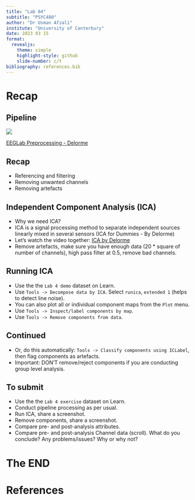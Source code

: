 ```yaml
---
title: "Lab 04"
subtitle: "PSYC480"
author: "Dr Usman Afzali"
institute: "University of Canterbury"
date: 2023 03 15
format: 
  revealjs:
    theme: simple
    highlight-style: github
    slide-number: c/t
bibliography: references.bib
---
```


# Recap {background-color="orange"}

## Pipeline {background-color="#346bc8"}

![](/figs/pipeline.png)

[EEGLab Preprocessing - Delorme](https://youtu.be/gEk33jWB0MY)


## Recap {background-color="#346bc8"}

-   Referencing and filtering
-   Removing unwanted channels
-   Removing artefacts

## Independent Component Analysis (ICA) {background-color="#346bc8"}


::: incremental

-   Why we need ICA?
-   ICA is a signal processing method to separate independent sources linearly mixed in several sensors (ICA for Dummies - By Delorme)
-   Let's watch the video together: [ICA by Delorme](https://www.youtube.com/watch?v=kWAjhXr7pT4)
-   Remove artefacts, make sure you have enough data (20 * square of number of channels), high pass filter at 0.5, remove bad channels.

::: 


## Running ICA {background-color="#346bc8"}

::: incremental

-   Use the the `Lab 4 demo` dataset on Learn.
-   Use `Tools -> Decompose data by ICA`. Select `runica`, `extended 1` (helps to detect line noise).
-   You can also plot all or individual component maps from the `Plot` menu. 
-   Use `Tools -> Inspect/label components by map`. 
-   Use `Tools -> Remove components from data`.

:::

## Continued {background-color="#346bc8"}

::: incremental

-   Or, do this automatically: `Tools -> Classify components using ICLabel`, then flag components as artefacts.
-   Important: DON'T remove/reject components if you are conducting group level analysis.

:::

## To submit {background-color=#346bc8}

-   Use the the `Lab 4 exercise` dataset on Learn.
-   Conduct pipeline processing as per usual.
-   Run ICA, share a screenshot.
-   Remove components, share a screenshot.
-   Compare pre- and post-analysis attributes.
-   Compare pre- and post-analysis Channel data (scroll). What do you conclude? Any problems/issues? Why or why not?

# The END {background-color="orange"}

# References {background-color="orange"}
